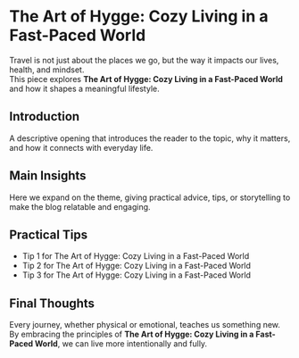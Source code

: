 # The Art of Hygge: Cozy Living in a Fast-Paced World

Travel is not just about the places we go, but the way it impacts our lives, health, and mindset.  
This piece explores **The Art of Hygge: Cozy Living in a Fast-Paced World** and how it shapes a meaningful lifestyle.

## Introduction
A descriptive opening that introduces the reader to the topic, why it matters, and how it connects with everyday life.

## Main Insights
Here we expand on the theme, giving practical advice, tips, or storytelling to make the blog relatable and engaging.

## Practical Tips
- Tip 1 for The Art of Hygge: Cozy Living in a Fast-Paced World
- Tip 2 for The Art of Hygge: Cozy Living in a Fast-Paced World
- Tip 3 for The Art of Hygge: Cozy Living in a Fast-Paced World

## Final Thoughts
Every journey, whether physical or emotional, teaches us something new.  
By embracing the principles of **The Art of Hygge: Cozy Living in a Fast-Paced World**, we can live more intentionally and fully.
